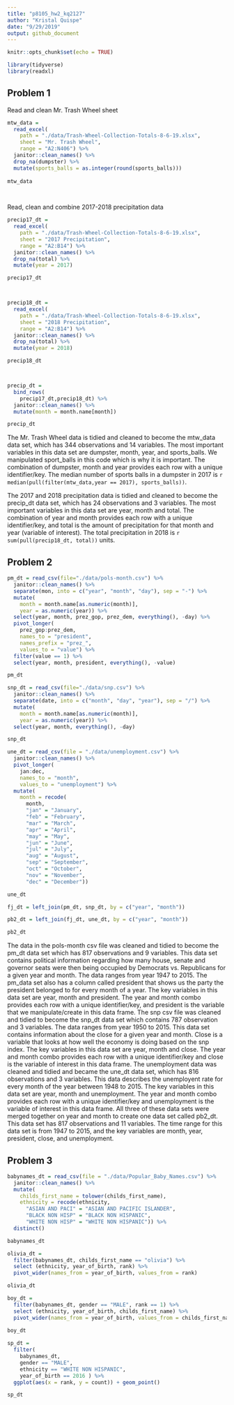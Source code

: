 ```yaml
---
title: "p8105_hw2_kq2127"
author: "Kristal Quispe"
date: "9/29/2019"
output: github_document
---
```



```r
knitr::opts_chunk$set(echo = TRUE)

library(tidyverse)
library(readxl)
```

## Problem 1

Read and clean Mr. Trash Wheel sheet

```r
mtw_data = 
  read_excel(
    path = "./data/Trash-Wheel-Collection-Totals-8-6-19.xlsx",
    sheet = "Mr. Trash Wheel",
    range = "A2:N406") %>% 
  janitor::clean_names() %>% 
  drop_na(dumpster) %>% 
  mutate(sports_balls = as.integer(round(sports_balls)))
 
mtw_data

    
```

Read, clean and combine 2017-2018 precipitation data

```r
precip17_dt = 
  read_excel(
    path = "./data/Trash-Wheel-Collection-Totals-8-6-19.xlsx",
    sheet = "2017 Precipitation",
    range = "A2:B14") %>% 
  janitor::clean_names() %>% 
  drop_na(total) %>% 
  mutate(year = 2017)

precip17_dt



precip18_dt = 
  read_excel(
    path = "./data/Trash-Wheel-Collection-Totals-8-6-19.xlsx",
    sheet = "2018 Precipitation",
    range = "A2:B14") %>% 
  janitor::clean_names() %>% 
  drop_na(total) %>% 
  mutate(year = 2018)

precip18_dt



precip_dt =
  bind_rows(
    precip17_dt,precip18_dt) %>%
  janitor::clean_names() %>% 
  mutate(month = month.name[month])

precip_dt
```

The Mr. Trash Wheel data is tidied and cleaned to become the mtw_data data set, which has 344 observations and 14 variables. The most important variables in this data set are dumpster, month, year, and sports_balls. We manipulated sport_balls in this code which is why it is important. The combination of dumpster, month and year provides each row with a unique identifier/key. The median number of sports balls in a dumpster in 2017 is `r median(pull(filter(mtw_data,year == 2017), sports_balls))`.

The 2017 and 2018 precipitation data is tidied and cleaned to become the precip_dt data set, which has 24 observations and 3 variables. The most important variables in this data set are year, month and total. The combination of year and month provides each row with a unique identifier/key, and total is the amount of precipitation for that month and year (variable of interest). The total precipitation in 2018 is `r sum(pull(precip18_dt, total))` units. 

## Problem 2

```r
pm_dt = read_csv(file="./data/pols-month.csv") %>% 
  janitor::clean_names() %>% 
  separate(mon, into = c("year", "month", "day"), sep = "-") %>% 
  mutate(
    month = month.name[as.numeric(month)],
    year = as.numeric(year)) %>% 
  select(year, month, prez_gop, prez_dem, everything(), -day) %>% 
  pivot_longer(
    prez_gop:prez_dem,
    names_to = "president",
    names_prefix = "prez_",
    values_to = "value") %>% 
  filter(value == 1) %>% 
  select(year, month, president, everything(), -value)

pm_dt

snp_dt = read_csv(file="./data/snp.csv") %>% 
  janitor::clean_names() %>% 
  separate(date, into = c("month", "day", "year"), sep = "/") %>% 
  mutate(
    month = month.name[as.numeric(month)],
    year = as.numeric(year)) %>% 
  select(year, month, everything(), -day)

snp_dt

une_dt = read_csv(file = "./data/unemployment.csv") %>% 
  janitor::clean_names() %>% 
  pivot_longer(
    jan:dec,
    names_to = "month",
    values_to = "unemployment") %>% 
  mutate(
    month = recode(
      month,
      "jan" = "January",
      "feb" = "February",
      "mar" = "March",
      "apr" = "April",
      "may" = "May",
      "jun" = "June",
      "jul" = "July",
      "aug" = "August",
      "sep" = "September",
      "oct" = "October",
      "nov" = "November",
      "dec" = "December"))

une_dt

fj_dt = left_join(pm_dt, snp_dt, by = c("year", "month"))

pb2_dt = left_join(fj_dt, une_dt, by = c("year", "month"))

pb2_dt
```

   The data in the pols-month csv file was cleaned and tidied to become the pm_dt data set which has 817 observations and 9 variables. This data set contains political information regarding how many house, senate and governor seats were then being occupied by Democrats vs. Republicans for a given year and month. The data ranges from year 1947 to 2015. The pm_data set also has a column called president that shows us the party the president belonged to for every month of a year. The key variables in this data set are year, month and president. The year and month combo provides each row with a unique identifier/key, and president is the variable that we manipulate/create in this data frame. 
   The snp csv file was cleaned and tidied to become the snp_dt data set which contains 787 observation and 3 variables. The data ranges from year 1950 to 2015. This data set contains information about the close for a given year and month. Close is a variable that looks at how well the economy is doing based on the snp index. The key variables in this data set are year, month and close. The year and month combo provides each row with a unique identifier/key and close is the variable of interest in this data frame. 
   The unemployment data was cleaned and tidied and became the une_dt data set, which has 816 observations and 3 variables. This data describes the unemployent rate for every month of the year between 1948 to 2015. The key variables in this data set are year, month and unemployment. The year and month combo provides each row with a unique identifier/key and unemployment is the variable of interest in this data frame.
   All three of these data sets were merged together on year and month to create one data set called pb2_dt. This data set has 817 observations and 11 variables. The time range for this data set is from 1947 to 2015, and the key variables are month, year, president, close, and unemployment. 


## Problem 3

```r
babynames_dt = read_csv(file = "./data/Popular_Baby_Names.csv") %>% 
  janitor::clean_names() %>% 
  mutate(
    childs_first_name = tolower(childs_first_name),
    ethnicity = recode(ethnicity,
      "ASIAN AND PACI" = "ASIAN AND PACIFIC ISLANDER",
      "BLACK NON HISP" = "BLACK NON HISPANIC",
      "WHITE NON HISP" = "WHITE NON HISPANIC")) %>% 
  distinct()

babynames_dt     

olivia_dt =
  filter(babynames_dt, childs_first_name == "olivia") %>% 
  select (ethnicity, year_of_birth, rank) %>% 
  pivot_wider(names_from = year_of_birth, values_from = rank)

olivia_dt

boy_dt =
  filter(babynames_dt, gender == "MALE", rank == 1) %>% 
  select (ethnicity, year_of_birth, childs_first_name) %>% 
  pivot_wider(names_from = year_of_birth, values_from = childs_first_name)
  
boy_dt

sp_dt = 
  filter(
    babynames_dt, 
    gender == "MALE", 
    ethnicity == "WHITE NON HISPANIC", 
    year_of_birth == 2016 ) %>% 
  ggplot(aes(x = rank, y = count)) + geom_point()

sp_dt

```


